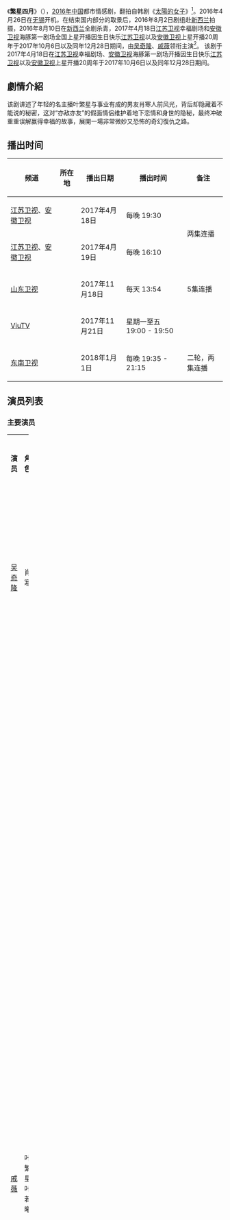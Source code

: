 {{Infobox Television
| show_name            = 繁星四月
| original_name        = Star April
| genre                = 都市情感、[[復仇|復仇]]
| format               =
| creator              =
| developer            =
| writer               = 刘芳
| director             = 黄伟杰
| creative_director    =
| presenter            =
| starring             = [[吴奇隆|吴奇隆]]、[[戚薇|戚薇]]
| judges               =
| voices               =
| narrated             =
| theme_music_composer =
| opentheme            =
| endtheme             =
| composer             = 
| country              = {{CHNML}}
| 语言                  = [[普通话|普通话]]
| 字幕                  = [[中文|中文]]
| num_seasons          = 
| num_episodes         = 42集
| list_episodes        =
| slogan               =
| executive_producer   =
| supervising_producer =
| producer             = 刘小枫
| editor               =
| location             = {{CHNML}}[[无锡市|无锡]]、[[苏州市|苏州]]、[[常州市|常州]]、[[南京市|南京]]<br>{{NZL}}
| cinematography       =
| 制作年份              = 2016年4月26日-2016年8月10日
| camera               =
| runtime              = 45分钟
| company              = 幸福蓝海影视文化集团股份有限公司<br>[[江苏|江苏]]稻草熊影业有限公司<br>[[上海|上海]]景象文化传媒有限公司<br>东阳留白影视文化有限公司
| distributor          =
| channel              = [[江苏卫视|江苏卫视]]幸福剧场/[[安徽卫视|安徽卫视]]海豚第一剧场
| 图像制式              = [[SDTV|SDTV]][[576i|576i]]、[[HDTV|HDTV]][[1080i|1080i]]
| 声音制式              = [[立体声|立体声]]
| 集数                 = 42集
| 每集长度              = 45分钟
| 集数1                 = 42集
| 每集长度1              = 45分钟
| 集数2                 = 42集
| 每集长度2              = 45分钟
| 集数3                 = 42集
| 每集长度3              = 45分钟
| 集数4                 = 42集
| 每集长度4              = 45分钟
| 集数5                 = 42集
| 每集长度5              = 45分钟
| first_run            = {{CHNML}}
| first_aired          = {{start date|2017|04|18}}
| last_aired           = {{end date|2017|5|10}}
| channel_1              = [[江苏卫视|江苏卫视]]/[[安徽卫视|安徽卫视]]
| picture_format_1       = [[HDTV|HDTV]][[1080i|1080i]]
| audio_format_1         = [[立体声|立体声]]
| first_run_1            = {{CHNML}}
| first_aired_1          = {{start date|2017|4|19}}
| last_aired_1           = {{end date|2017|5|11}}
| channel_2              = [[山东卫视|山东卫视]]
| picture_format_2       = [[HDTV|HDTV]][[1080i|1080i]]
| audio_format_2         = [[立体声|立体声]]
| first_run_2            = {{CHNML}}
| first_aired_2          = {{start date|2017|11|18}}
| last_aired_2           = {{end date|2017|11|26}}
| channel_3              = [[ViuTV|ViuTV]]
| picture_format_3       = [[HDTV|HDTV]][[1080i|1080i]]
| audio_format_3         = [[立体声|立体声]]
| first_run_3            = {{HK}}
| first_aired_3          = {{start date|2017|11|21}}
| last_aired_3           = {{end date|2018|1|18}}
| channel_4              = [[东南卫视|东南卫视]]东南剧苑
| picture_format_4       = [[SDTV|SDTV]][[576i|576i]]、[[HDTV|HDTV]][[1080i|1080i]]
| audio_format_4         = [[立体声|立体声]]
| first_run_4            = {{CHNML}}
| first_aired_4          = {{start date|2018|1|1}}
| last_aired_4           = {{end date|2018|1|21}}
| status               =
| preceded_by          =
| followed_by          =
| related              =《[[太陽的女子|太陽的女子]]》
| website              =
| production_website   =
| imdb_id              = 6950542
}}
《'''繁星四月'''》（{{lang-en|'''''Star April'''''}}），[[中国大陆电视剧列表_(2016年)|2016年]][[中国|中国]]都市情感剧，翻拍自韩剧《[[太陽的女子|太陽的女子]]》<ref>[http://ent.qq.com/a/20160706/026742.htm#p=1 《繁星四月》热拍 卫莱戚薇诠释“双重”关系].腾讯娱乐.2016-07-06</ref>。2016年4月26日在[[无锡市|无锡]]开机，在结束国内部分的取景后，2016年8月2日剧组赴[[新西兰|新西兰]]拍摄，2016年8月10日在[[新西兰|新西兰]]全剧杀青，2017年4月18日[[江苏卫视|江苏卫视]]幸福剧场和[[安徽卫视|安徽卫视]]海豚第一剧场全国上星开播因生日快乐[[江苏卫视|江苏卫视]]以及[[安徽卫视|安徽卫视]]上星开播20周年于2017年10月6日以及同年12月28日期间，由[[吴奇隆|吴奇隆]]、[[戚薇|戚薇]]领衔主演<ref>[http://ent.sina.com.cn/v/m/2016-04-28/doc-ifxrtztc2966986.shtml 《繁星四月》开拍 吴奇隆戚薇饰假面情侣].新浪娱乐.2016-04-28</ref>。
该剧于2017年4月18日在[[江苏卫视|江苏卫视]]幸福剧场、[[安徽卫视|安徽卫视]]海豚第一剧场开播因生日快乐[[江苏卫视|江苏卫视]]以及[[安徽卫视|安徽卫视]]上星开播20周年于2017年10月6日以及同年12月28日期间。
==劇情介紹==
该剧讲述了年轻的名主播叶繁星与事业有成的男友肖寒人前风光，背后却隐藏着不能说的秘密，这对“亦敌亦友”的假面情侣维护着地下恋情和身世的隐秘，最终冲破重重误解赢得幸福的故事，展開一場非常微妙又恐怖的奇幻復仇之路。

== 播出时间 ==
{| class="wikitable" style="text-align:center"
|-
!频道||所在地||播出日期||播出时间||备注
|-
|[[江苏卫视|江苏卫视]]、[[安徽卫视|安徽卫视]]||rowspan=3|{{CHNML}}||2017年4月18日||每晚 19:30||rowspan=2|两集连播
|-
|[[江苏卫视|江苏卫视]]、[[安徽卫视|安徽卫视]]||2017年4月19日||每晚 16:10
|-
|[[山东卫视|山东卫视]]||2017年11月18日||每天 13:54||5集连播
|-
|[[ViuTV|ViuTV]]||{{HK}}||2017年11月21日||星期一至五 19:00 - 19:50||
|-
|[[东南卫视|东南卫视]]||{{CHNML}}||2018年1月1日||每晚 19:35 - 21:15||二轮，两集连播
|}

==演员列表==
=== 主要演员 ===
{|class="wikitable" width="100%" style="text-align:center"
|- style="background:green; color:snow" align=center
|width="12%"|'''演员''' || width="12%"|'''角色'''|| width="12%"|'''原劇角色'''||width="12%"|'''粵語配音'''||'''介绍'''
|-
|[[吴奇隆|吴奇隆]]||肖寒||金俊世||[[梁皓翔|梁皓翔]] || align="left" |陽光集團執行總裁，葉繁星前男友，傅夏的舅舅，閔四月的暗戀對象，為人理智冷酷手段強硬．
|-
|[[戚薇|戚薇]]||叶繁星<br/>叶若曦||申度英||[[鄭家蕙|鄭家蕙]] || align="left" |《繁星有約》主播，SHOW TIME傳媒當家花旦，葉廣國，闵秋霞之女，閔四月的姐姐，崔鳳萍的養女，鏡頭前的葉繁星是國民偶像，但是背後卻隱瞞著許多秘密，原名叫若曦，小時候在福利院被崔鳳萍領養，後來隨著妹妹的誕生，葉繁星開始被崔鳳萍忽略和不疼愛，並曾經被崔鳳萍送回福利院，後來在遊樂園因一念之差下而丟了妹妹，但是葉繁星立刻感覺後悔不已，跑回游樂場尋找妹妹，卻和哭泣的妹妹擦身而過，再也尋不回走失的妹妹，之後為了崔鳳萍而改為妹妹的名字，後期知道閔四月是其妹妹後，出於私心阻止閔四月認親，因為葉繁星害怕會被妹妹奪走屬於她的一切，最後為救妹妹而被車撞至重傷昏迷，後來奇蹟般甦醒並且得到了崔鳳萍的諒解和愛。
|-
|}

=== 其他演员 ===
{|class="wikitable" width="100%" style="text-align:center"
|- style="background:green; color:snow" align=center
|width="12%"|'''演员''' || width="12%"|'''角色'''|| width="12%"|'''原劇角色'''||width="12%"|'''粵語配音'''||'''介绍'''
|-
|[[任言恺|任言恺]]||傅夏||車東宇|||| align="left" |陽光集團董事長肖泰文的外孫，肖寒的外甥，閔四月的朋友，葉繁星的朋友並喜歡她，性格浪蕩不羈，喜歡自由自在的生活，不關心家族事業，成天在外鬼混，初次見面時認為葉繁星是謊話女王，卻慢慢發現繁星並不像她外表偽裝的那樣堅強，而開始喜歡她，怦然心動之時得知繁星的男友竟是肖寒，傅夏只能忍痛退出，但是傅夏還是在葉繁星的背後默默的守護，最終贏得了葉繁星的芳心。
|-
|[[左航|左航]]||闵四月<br/>葉繁星||尹四月||[[陳雪瑩|陳雪瑩]]|| align="left" |百貨公司VIP專業購物顧問，葉繁星的妹妹，葉廣國，崔鳳萍的女兒，閔秋霞的養女，暗戀肖寒，傅夏的朋友，意外與葉繁星相識成為好友，但不知道葉繁星是她的姐姐，原名葉繁星，走失後該名由其姐姐使用，由於小時候得到親生母親崔鳳萍的偏愛，因而時常威脅姐姐，後來被姐姐的一念之差下丟棄在遊樂場，被閔秋霞收養，後期時閔四月得知了自己身世的秘密和走失的真相，隨著劇情的發展，她開始知道姐姐的不幸和孤獨，原諒了姐姐，也學習愛姐姐，最後姐姐為了救她而傷勢嚴重，昏迷。她就繼續照顧和愛她。
|-
|[[邓萃雯|邓萃雯]]||崔凤萍||崔廷熙||[[王綺婷|王綺婷]]|| align="left" |葉廣國的妻子，葉繁星的養母，閔四月的親生母親，美麗高貴又細膩敏感、她在孤兒院中一眼看中了渴望母愛的小若曦，對這個養女真心喜愛，然而隨著親生女兒閔四月的降生，崔鳳萍對親生女兒十分偏愛，對養女忽略和不疼愛，甚至一度將其送回福利院，在親生女兒走失後，傷心到精神恍惚並成日酗酒，時常責怪其養女葉繁星，從樓梯摔倒了後，忘記閔四月，最後葉繁星為了救閔四月而被撞至昏迷不醒後，她才接受且愛葉繁星。
|-
|[[岳跃利（演員）|岳跃利]]||葉廣國|||||[[何偉誠|何偉誠]]||align="left" |葉繁星、閔四月的父親，崔凤萍的丈夫。
|-
|[[趙飛（演員）|赵飞]]||闵秋霞|||||[[馮詠恩|馮詠恩]]||align="left" |原名嚴如心，葉廣國的舊愛，葉繁星的親生母親，閔四月的養母。年輕時曾被以為在工廠大火中喪生，以燒死的工友闵秋霞的身份繼續生活，後未及與繁星相認便因車禍死去。
|-
|[[卫莱|卫莱]]||小菲||金銀菲||[[姜嘉蕾|姜嘉蕾]]||
|-
|[[王霏|王霏]]||简易||洪恩燮|||[[伍博民|伍博民]]||align="left" |繁星福利院的人，愛慕繁星，與傅夏是好友，一直用小丑身分威脅繁星丟失妹妹的真相。
|-
|[[李佳穎|李佳穎]]||闵一蓉||趙賢珠|||[[何凱怡|何凱怡]]||align="left" |四月的表妹，與簡易共謀，冒名頂替成為繁星丟失的妹妹。
|-
|[[赵奕欢|赵奕欢]]||李宝英|||||| align="left" | 
|-
|[[蔚雨芯|蔚雨芯]]||李姐|||||| align="left" | 
|-
|[[李祥祥|李祥祥]]<ref>[http://music.yule.sohu.com/20160713/n459006230.shtml 李祥祥《繁星四月》杀青 搭档戚薇任言恺].搜狐音乐.2016-07-13</ref>||祥祥|||||| align="left" | 
|-
|}

== 拍摄过程 ==
2016年4月26日在[[无锡|无锡]]开机，在结束国内部分的取景后，8月2日剧组赴[[新西兰|新西兰]]拍摄，8月10日在[[新西兰|新西兰]]全剧杀青。

导演黄伟杰有很严重的恐高症，该剧雪山美景在[[新西兰|新西兰]]取景时，他硬着头皮上雪山的，[[吴奇隆|吴奇隆]]的走位都是他自己做的。

== 电视剧歌曲 ==
{{tracklist
| collapsed       = 
| headline        = 
| extra_column    = 演唱
| total_length    = 
| all_writing     = 
| all_lyrics      = 
| all_music       = 
| writing_credits= 
| lyrics_credits = yes
| music_credits  = yes
| title2         = 《雨天》
| note2          = 插曲
| lyrics2        = 
| music2         = 
| extra2         = [[汪苏泷|汪苏泷]]
| length2        = 
| title3         = 《Sunny Day》
| note3          = 插曲
| writer3        = 
| lyrics3        = 
| music3         = 
| extra3         = [[刘维_(艺人)|刘维]]
| length3        = 
| title4         = 《You Are So Beautiful》
| note4          = 插曲
| writer4        = 
| lyrics4        = 
| music4         = 
| extra4         = [[曹轩宾|曹轩宾]]
| length4        = 
| title1         = 《剛剛好》
| note1          = 插曲
| writer1        = 
| lyrics1        = 
| music1         = 
| extra1         = [[薛之謙|薛之謙]]
| length1        = 
}}

== 收视率 ==
{{收视率表格
| 收视地区 = {{CHN}}
| 表格宽度 = 100%
| 標題背景顏色 = #F0E68C
| 标题字体颜色 = black
| 字号 = 95%
| 多频道 = yes
| 频道 = 江苏衛視
| 频道1 = 安徽衛視
| 首播 = yes
| 数据来源 = CSM52
| 表格列数 = 14
| 表格形式 = 2
| 备注 = yes
| 备注宽度 =30%
}}
| 1-2 || {{FULLDATE|time=2017-4-18}} ||0.502||1.646||9||0.353||1.152||14|| align="left" | 
|-
| 3-4 || {{FULLDATE|time=2017-4-19}} ||0.703||2.224||4||0.319||1.005||14|| align="left" | 
|-
| 5-6 || {{FULLDATE|time=2017-4-20}} ||0.736||2.233||4||0.359||1.088||14|| align="left" | 
|-
| 7-8 || {{FULLDATE|time=2017-4-21}} ||0.781||2.4||3||0.398||1.222||10|| align="left" | 
|-
| 9-10 || {{FULLDATE|time=2017-4-22}} ||0.774||2.456||2||0.434||1.377||6|| align="left" | 
|-
| 11 || {{FULLDATE|time=2017-4-23}} ||0.817||2.646||3||0.489||1.579||6|| align="left" | 安徽《繁星四月》一週精彩回顧收視0.553，份額1.663
|-
| 12-13 || {{FULLDATE|time=2017-4-24}} ||0.877||2.784||3||0.491||1.553||9|| align="left" | 
|-
| 14-15 || {{FULLDATE|time=2017-4-25}} ||0.855||2.602||3||0.49||1.487||9|| align="left" | 
|-
| 16-17 || {{FULLDATE|time=2017-4-26}} ||0.774||2.401||3||0.526||1.628||8|| align="left" | 
|-
| 18-19 || {{FULLDATE|time=2017-4-27}} ||0.846||2.69||3||0.54||1.713||7|| align="left" | 
|-
| 20-21 || {{FULLDATE|time=2017-4-28}} ||0.792||2.569||4||0.579||1.875||7|| align="left" | 
|-
| 22-23 || {{FULLDATE|time=2017-4-29}} ||0.729||2.52||1||0.493||1.704||7|| align="left" | 
|-
| 24 || {{FULLDATE|time=2017-4-30}} ||0.725||2.681||4||0.442||1.627||8|| align="left" | 安徽《繁星四月》一週精彩回顧收視0.483，份額1.594
|-
| 25-26 || {{FULLDATE|time=2017-5-1}} ||0.838||2.827||3||0.504||1.696||8|| align="left" | 
|-
| 27-28 || {{FULLDATE|time=2017-5-2}} ||0.83||2.789||3||0.56||1.882||9|| align="left" | 
|-
| 29-30 || {{FULLDATE|time=2017-5-3}} ||0.862||2.826||4||0.617||2.02||9|| align="left" | 
|-
| 31-32 || {{FULLDATE|time=2017-5-4}} ||0.838||2.807||3||0.662||2.216||8|| align="left" | 数据缺拉萨
|-
| 33-34 || {{FULLDATE|time=2017-5-5}} ||0.812||2.614||4||0.62||1.989||8|| align="left" | 
|-
| 35-36 || {{FULLDATE|time=2017-5-6}} ||0.779||2.53||3||0.581||1.886||7|| align="left" | 
|-
| 37 || {{FULLDATE|time=2017-5-7}} ||0.759||2.549||5||0.586||1.965||7|| align="left" | 安徽《繁星四月》一週精彩回顧收視0.633，份額1.971
|-
| 38-39 || {{FULLDATE|time=2017-5-8}} ||0.804||2.688||5||0.528||1.767||9|| align="left" | 
|-
| 40-41 || {{FULLDATE|time=2017-5-9}} ||0.782||2.692||5||0.514||1.766||10|| align="left" | 
|-
| 42<br>（大结局） || {{FULLDATE|time=2017-5-10}} ||0.709||2.364||6||0.495||1.651||13|| align="left" | 
|-
!colspan="2"|平均收視||0.782||2.54||{{n/a}}||0.504||1.64||{{n/a}}|| align="left" | 
{{收视率表格/End
|同時段節目 =#*[[CCTV-1|CCTV-1]]：《[[北方大地|北方大地]]》
#*[[CCTV-8|CCTV-8]]：《[[我是幸运儿|我是幸运儿]]》／《[[御姐归来|御姐归来]]》／《[[铁血将军|铁血将军]]》
#*[[湖南卫视|湖南]]：《[[人民的名义|人民的名义]]》／《[[思美人|思美人]]》
#*[[东方卫视|东方]]：《[[继承人_(电视剧)|继承人]]》
#*[[浙江卫视|浙江]]：《[[外科风云|外科风云]]》（與[[北京衛視|北京]]聯播）
#*[[山东卫视|山东]]：《[[黃大妮|黃大妮]]》（與[[天津衛視|天津]]聯播）
| CSM = yes
| CCTV = yes
| 其他备注 = 
# 资料来源：[http://weibo.com/tvthings 卫视这些事儿]、[http://weibo.com/u/1302186735 数据狮]
}}

==参考资料==
{{Reflist}}
== 外部连结 ==
* {{Weibo|5884052972}}
* {{douban|26761295}}
* {{mtime|234932}}
* [https://www.gtv.com.tw/Program/P2017092601/index.html 八大電視《繁星四月》]

== 电视节目的变迁 ==
{{電視節目的變遷
|電視台   = {{CHNML}} [[江苏卫视|江苏卫视]]
|播放檔次 = 幸福剧场<br/>5月10日 20:25 - 21:10
|節目名稱 = 繁星四月<br/>（2017年4月18日－2017年5月10日）
|上一節目 = [[港囧|港囧]]<br/>（2017年4月17日）
|下一節目 = [[白鹿原_(电视剧)|白鹿原]]<br/>（2017年5月10日－2017年6月21日）
|2電視台   = {{CHNML}} [[安徽卫视|安徽卫视]] 
|2播放檔次 = 海豚第一剧场<br/>5月10日 20:25 - 21:10
|2節目名稱 = 繁星四月<br/>（2017年4月18日－2017年5月10日）
|2上一節目 = [[耳畔中国|耳畔中国]]<br/>（2017年4月17日）
|2下一節目 = [[白鹿原_(电视剧)|白鹿原]]<br/>（2017年5月10日－2017年6月21日）
}}
{{電視節目的變遷	
|電視台= {{HK}} [[ViuTV|ViuTV]]
|播放檔次= 星期一至五 19:00 - 19:50<br/>11月30日及12月1日 暫停播映
|節目名稱= 繁星四月<br/>（2017年11月21日－2018年1月22日）
|上一節目= {{tsl|th|Princess Hours Thailand รักวุ่น ๆ เจ้าหญิงจอมจุ้น|宮-野蠻王妃}}<br/>（2017年10月23日－2017年11月20日）
|下一節目= [[相愛穿梭千年2|相愛穿梭千年貳：月光下的交換]]<br/>（2018年1月23日－2018年3月8日）
}}

{{吳奇隆}}
{{小虎隊 (台灣)}}
{{江苏卫视电视剧}}
{{安徽卫视电视剧}}
{{ViuTV黃金時段劇集}}
[[Category:中文連續劇|Category:中文連續劇]]
[[Category:翻拍韓國電視劇的電視劇|Category:翻拍韓國電視劇的電視劇]]
[[Category:2016年中國電視劇集|Category:2016年中國電視劇集]]
[[Category:Now寬頻電視外購劇集|Category:Now寬頻電視外購劇集]]
[[Category:香港電視娛樂外購劇集|Category:香港電視娛樂外購劇集]]